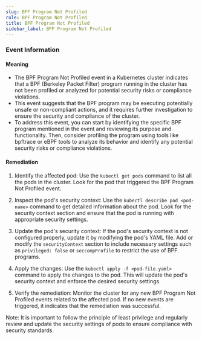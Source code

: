 ```yaml
--- 
slug: BPF Program Not Profiled
rule: BPF Program Not Profiled
title: BPF Program Not Profiled
sidebar_label: BPF Program Not Profiled
---
```

                   
### Event Information

#### Meaning

- The BPF Program Not Profiled event in a Kubernetes cluster indicates that a BPF (Berkeley Packet Filter) program running in the cluster has not been profiled or analyzed for potential security risks or compliance violations.
- This event suggests that the BPF program may be executing potentially unsafe or non-compliant actions, and it requires further investigation to ensure the security and compliance of the cluster.
- To address this event, you can start by identifying the specific BPF program mentioned in the event and reviewing its purpose and functionality. Then, consider profiling the program using tools like bpftrace or eBPF tools to analyze its behavior and identify any potential security risks or compliance violations.

#### Remediation

1. Identify the affected pod: Use the `kubectl get pods` command to list all the pods in the cluster. Look for the pod that triggered the BPF Program Not Profiled event.

2. Inspect the pod's security context: Use the `kubectl describe pod <pod-name>` command to get detailed information about the pod. Look for the security context section and ensure that the pod is running with appropriate security settings.

3. Update the pod's security context: If the pod's security context is not configured properly, update it by modifying the pod's YAML file. Add or modify the `securityContext` section to include necessary settings such as `privileged: false` or `seccompProfile` to restrict the use of BPF programs.

4. Apply the changes: Use the `kubectl apply -f <pod-file.yaml>` command to apply the changes to the pod. This will update the pod's security context and enforce the desired security settings.

5. Verify the remediation: Monitor the cluster for any new BPF Program Not Profiled events related to the affected pod. If no new events are triggered, it indicates that the remediation was successful.

Note: It is important to follow the principle of least privilege and regularly review and update the security settings of pods to ensure compliance with security standards.


 